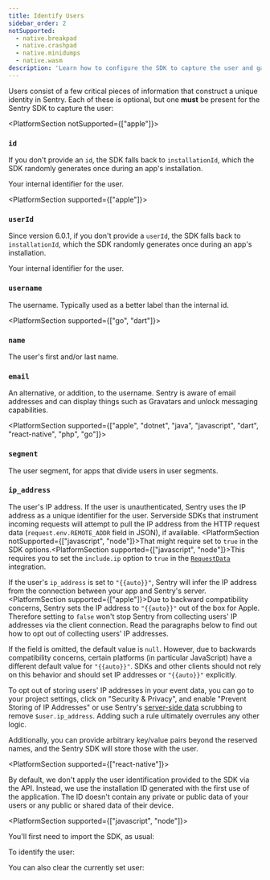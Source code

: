 ```yaml
---
title: Identify Users
sidebar_order: 2
notSupported:
  - native.breakpad
  - native.crashpad
  - native.minidumps
  - native.wasm
description: 'Learn how to configure the SDK to capture the user and gain critical pieces of information that construct a unique identity in Sentry.'
---
```


Users consist of a few critical pieces of information that construct a unique identity in Sentry. Each of these is optional, but one **must** be present for the Sentry SDK to capture the user:

<DefinitionList>

<PlatformSection notSupported={["apple"]}>

### `id`

<Note>

If you don't provide an `id`, the SDK falls back to `installationId`, which the SDK randomly generates once during an app's installation.

</Note>

Your internal identifier for the user.

</PlatformSection>

<PlatformSection supported={["apple"]}>

### `userId`

<Note>

Since version 6.0.1, if you don't provide a `userId`, the SDK falls back to `installationId`, which the SDK randomly generates once during an app's installation.

</Note>

Your internal identifier for the user.

</PlatformSection>

### `username`

The username. Typically used as a better label than the internal id.

<PlatformSection supported={["go", "dart"]}>

### `name`

The user's first and/or last name.
</PlatformSection>

### `email`

An alternative, or addition, to the username. Sentry is aware of email addresses and can display things such as Gravatars and unlock messaging capabilities.

<PlatformSection supported={["apple", "dotnet", "java", "javascript", "dart", "react-native", "php", "go"]}>

### `segment`

The user segment, for apps that divide users in user segments.

</PlatformSection>

### `ip_address`

The user's IP address. If the user is unauthenticated, Sentry uses the IP address as a unique identifier for the user.
Serverside SDKs that instrument incoming requests will attempt to pull the IP address from the HTTP request data (`request.env.REMOTE_ADDR` field in JSON), if available. <PlatformSection notSupported={["javascript", "node"]}>That might require <PlatformIdentifier name="send-default-pii" /> set to `true` in the SDK options.</PlatformSection><PlatformSection supported={["javascript", "node"]}>This requires you to set the `include.ip` option to `true` in the [`RequestData`](/platforms/node/guides/connect/configuration/integrations/default-integrations/#requestdata) integration.</PlatformSection>

If the user's `ip_address` is set to `"{{auto}}"`, Sentry will infer the IP address from the connection between your app and Sentry's server. <PlatformSection supported={["apple"]}>Due to backward compatibility concerns, Sentry sets the IP address to `"{{auto}}"` out of the box for Apple. Therefore setting <PlatformIdentifier name="send-default-pii" /> to `false` won't stop Sentry from collecting users' IP addresses via the client connection. Read the paragraphs below to find out how to opt out of collecting users' IP addresses.</PlatformSection>

If the field is omitted, the default value is `null`. However, due to backwards compatibility concerns, certain platforms (in particular JavaScript) have a different default value for `"{{auto}}"`. SDKs and other clients should not rely on this behavior and should set IP addresses or `"{{auto}}"` explicitly.

To opt out of storing users' IP addresses in your event data, you can go to your project settings, click on "Security & Privacy", and enable "Prevent Storing of IP Addresses" or use Sentry's [server-side data](/product/data-management-settings/scrubbing/) scrubbing to remove `$user.ip_address`. Adding such a rule ultimately overrules any other logic.

</DefinitionList>

Additionally, you can provide arbitrary key/value pairs beyond the reserved names, and the Sentry SDK will store those with the user.

<PlatformSection supported={["react-native"]}>

By default, we don't apply the user identification provided to the SDK via the API. Instead, we use the installation ID generated with the first use of the application. The ID doesn't contain any private or public data of your users or any public or shared data of their device.

</PlatformSection>

<PlatformSection supported={["javascript", "node"]}>

You'll first need to import the SDK, as usual:

<PlatformContent includePath="enriching-events/import" />

</PlatformSection>

To identify the user:

<PlatformContent includePath="enriching-events/set-user" />

<PlatformContent includePath="enriching-events/unset-user">

You can also clear the currently set user:

</PlatformContent>
